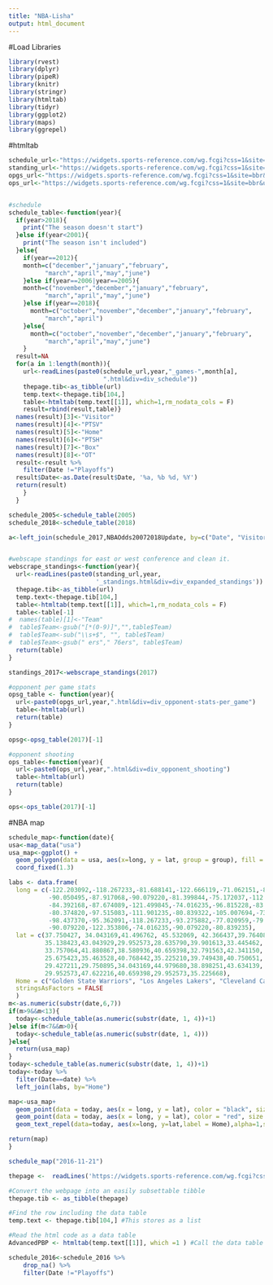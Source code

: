 ```yaml
---
title: "NBA-Lisha"
output: html_document
---
```


#Load Libraries
```r
library(rvest)
library(dplyr)
library(pipeR)
library(knitr)
library(stringr)
library(htmltab)
library(tidyr)
library(ggplot2)
library(maps)
library(ggrepel)
```

#htmltab
```r
schedule_url<-"https://widgets.sports-reference.com/wg.fcgi?css=1&site=bbr&url=%2Fleagues%2FNBA_"
standing_url<-"https://widgets.sports-reference.com/wg.fcgi?css=1&site=bbr&url=%2Fleagues%2FNBA_"
opgs_url<-"https://widgets.sports-reference.com/wg.fcgi?css=1&site=bbr&url=%2Fplayoffs%2FNBA_"
ops_url<-"https://widgets.sports-reference.com/wg.fcgi?css=1&site=bbr&url=%2Fplayoffs%2FNBA_"


#schedule
schedule_table<-function(year){
  if(year>2018){
    print("The season doesn't start")
  }else if(year<2001){
    print("The season isn't included")
  }else{
    if(year==2012){
    month=c("december","january","february",
          "march","april","may","june")
    }else if(year==2006|year==2005){
    month=c("november","december","january","february",
          "march","april","may","june")
    }else if(year==2018){
      month=c("october","november","december","january","february",
          "march","april")
    }else{
      month=c("october","november","december","january","february",
          "march","april","may","june")
    }
  result=NA
  for(a in 1:length(month)){
    url<-readLines(paste0(schedule_url,year,"_games-",month[a],
                          ".html&div=div_schedule"))
    thepage.tib<-as_tibble(url)
    temp.text<-thepage.tib[104,]
    table<-htmltab(temp.text[[1]], which=1,rm_nodata_cols = F)
    result=rbind(result,table)}
  names(result)[3]<-"Visitor"
  names(result)[4]<-"PTSV"
  names(result)[5]<-"Home"
  names(result)[6]<-"PTSH"
  names(result)[7]<-"Box"
  names(result)[8]<-"OT"
  result<-result %>% 
    filter(Date !="Playoffs")
  result$Date<-as.Date(result$Date, '%a, %b %d, %Y')
  return(result)
    }
  }

schedule_2005<-schedule_table(2005)
schedule_2018<-schedule_table(2018)

a<-left_join(schedule_2017,NBAOdds20072018Update, by=c("Date", "Visitor","Home","PTSH","PTSV"))


#webscape standings for east or west conference and clean it.
webscrape_standings<-function(year){
  url<-readLines(paste0(standing_url,year,
                        '_standings.html&div=div_expanded_standings'))
  thepage.tib<-as_tibble(url)
  temp.text<-thepage.tib[104,]
  table<-htmltab(temp.text[[1]], which=1,rm_nodata_cols = F)
  table<-table[-1]
#  names(table)[1]<-"Team"
#  table$Team<-gsub("[*(0-9)]","",table$Team)
#  table$Team<-sub("\\s+$", "", table$Team)
#  table$Team<-gsub(" ers"," 76ers", table$Team)
  return(table)
}

standings_2017<-webscrape_standings(2017)

#opponent per game stats
opsg_table <- function(year){
  url<-paste0(opgs_url,year,".html&div=div_opponent-stats-per_game")
  table<-htmltab(url)
  return(table)
}

opsg<-opsg_table(2017)[-1]

#opponent shooting
ops_table<-function(year){
  url<-paste0(ops_url,year,".html&div=div_opponent_shooting")
  table<-htmltab(url)
  return(table)
}

ops<-ops_table(2017)[-1]

```

#NBA map
```r
schedule_map<-function(date){
usa<-map_data("usa")
usa_map<-ggplot() + 
  geom_polygon(data = usa, aes(x=long, y = lat, group = group), fill = "yellow", color = "blue") + 
  coord_fixed(1.3)

labs <- data.frame(
  long = c(-122.203092,-118.267233,-81.688141,-122.666119,-71.062151,-86.155528,
           -90.050495,-87.917068,-90.079220,-81.399844,-75.172037,-112.070156,
           -84.392168,-87.674089,-121.499845,-74.016235,-96.815228,-83.055133,
           -80.374820,-97.515083,-111.901235,-80.839322,-105.007694,-73.993407,
           -98.437370,-95.362091,-118.267233,-93.275882,-77.020959,-79.426987,
           -90.079220,-122.353806,-74.016235,-90.079220,-80.839235),
  lat = c(37.750427, 34.043169,41.496762, 45.532069, 42.366437,39.764087,
          35.138423,43.043929,29.952573,28.635790,39.901613,33.445462,
          33.757064,41.880867,38.580936,40.659398,32.791563,42.341150,
          25.675423,35.463528,40.768442,35.225210,39.749438,40.750651,
          29.427211,29.750895,34.043169,44.979680,38.898251,43.634139,
          29.952573,47.622216,40.659398,29.952573,35.225668),
  Home = c("Golden State Warriors", "Los Angeles Lakers", "Cleveland Cavaliers", "Portland Trail Blazers","Boston Celtics","Indiana Pacers","Memphis Grizzlies","Milwaukee Bucks","New Orleans Pelicans","Orlando Magic","Philadelphia 76ers","Phoenix Suns","Atlanta Hawks","Chicago Bulls","Sacramento Kings","Brooklyn Nets","Dallas Mavericks","Detroit Pistons","Miami Heat","Oklahoma City Thunder","Utah Jazz","Charlotte Hornets","Denver Nuggets","New York Knicks","San Antonio Spurs","Houston Rockets","Los Angeles Clippers","Minnesota Timberwolves","Washington Wizards","Toronto Raptors","New Orleans Hornets","Seattle SuperSonics","New Jersey Nets","New Orleans/Oklahoma City Hornets","Charlotte Bobcats"),
  stringsAsFactors = FALSE
  ) 
m<-as.numeric(substr(date,6,7))
if(m>9&&m<13){
  today<-schedule_table(as.numeric(substr(date, 1, 4))+1)
}else if(m<7&&m>0){
  today<-schedule_table(as.numeric(substr(date, 1, 4)))
}else{
  return(usa_map)
}
today<-schedule_table(as.numeric(substr(date, 1, 4))+1)
today<-today %>%
  filter(Date==date) %>%
  left_join(labs, by="Home")

map<-usa_map+ 
  geom_point(data = today, aes(x = long, y = lat), color = "black", size = 3) +
  geom_point(data = today, aes(x = long, y = lat), color = "red", size = 2)+
  geom_text_repel(data=today, aes(x=long, y=lat,label = Home),alpha=1,size=3)

return(map)
}

schedule_map("2016-11-21")
```

```r
thepage <-  readLines('https://widgets.sports-reference.com/wg.fcgi?css=1&site=bbr&url=%2Fleagues%2FNBA_2016_games-october.html&div=div_schedule')

#Convert the webpage into an easily subsettable tibble
thepage.tib <- as_tibble(thepage) 

#Find the row including the data table
temp.text <- thepage.tib[104,] #This stores as a list

#Read the html code as a data table
AdvancedPBP <- htmltab(temp.text[[1]], which =1 ) #Call the data table element in the list 

schedule_2016<-schedule_2016 %>% 
    drop_na() %>%
    filter(Date !="Playoffs")
```

